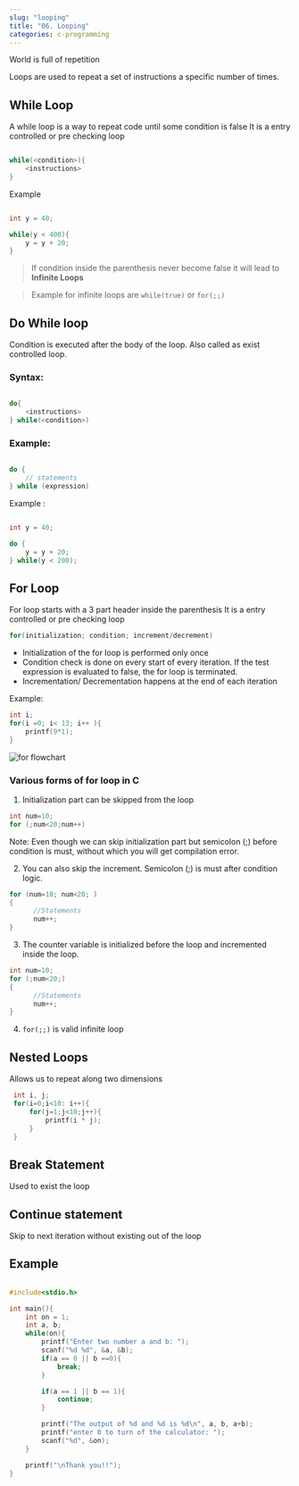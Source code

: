 ```yaml
---
slug: "looping"
title: "06. Looping"
categories: c-programming
---
```


World is full of repetition

Loops are used to repeat a set of instructions a specific number of times.

## While Loop

A while loop is a way to repeat code until some condition is false
It is a entry controlled or pre checking loop

```c

while(<condition>){
    <instructions>
}

```

Example

```c

int y = 40;

while(y < 400){
    y = y + 20;
}

```

> If condition inside the parenthesis never become false it will lead to **Infinite Loops**

> Example for infinite loops are `while(true)` or `for(;;)`

## Do While loop

Condition is executed after the body of the loop. Also called as exist controlled loop.

### Syntax:

```c

do{
    <instructions>
} while(<condition>)
```

### Example:

```c

do {
    // statements
} while (expression)

```

Example :

```c

int y = 40;

do {
    y = y + 20;
} while(y < 200);

```

## For Loop

For loop starts with a 3 part header inside the parenthesis
It is a entry controlled or pre checking loop

```c
for(initialization; condition; increment/decrement)
```

- Initialization of the for loop is performed only once
- Condition check is done on every start of every iteration. If the test expression is evaluated to false, the for loop is terminated.
- Incrementation/ Decrementation happens at the end of each iteration

Example:

```c
int i;
for(i =0; i< 13; i++ ){
    printf(9*1);
}

```


<img src={ForFlowchart} alt="for flowchart" />


### Various forms of for loop in C

1. Initialization part can be skipped from the loop

```c
int num=10;
for (;num<20;num++)
```

Note: Even though we can skip initialization part but semicolon (;) before condition is must, without which you will get compilation error.

2. You can also skip the increment. Semicolon (;) is must after condition logic.

```c
for (num=10; num<20; )
{
      //Statements
      num++;
}
```

3. The counter variable is initialized before the loop and incremented inside the loop.

```c
int num=10;
for (;num<20;)
{
      //Statements
      num++;
}
```

4. `for(;;)` is valid infinite loop

## Nested Loops

Allows us to repeat along two dimensions

```c
 int i, j;
 for(i=0;i<10: i++){
     for(j=1;j<10;j++){
         printf(i * j);
     }
 }

```

## Break Statement

Used to exist the loop

## Continue statement

Skip to next iteration without existing out of the loop

## Example

```c

#include<stdio.h>

int main(){
    int on = 1;
    int a, b;
    while(on){
        printf("Enter two number a and b: ");
        scanf("%d %d", &a, &b);
        if(a == 0 || b ==0){
            break;
        }

        if(a == 1 || b == 1){
            continue;
        }

        printf("The output of %d and %d is %d\n", a, b, a+b);
        printf("enter 0 to turn of the calculator: ");
        scanf("%d", &on);
    }

    printf("\nThank you!!");
}

```
